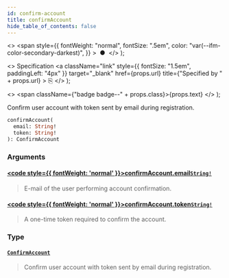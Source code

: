 ```yaml
---
id: confirm-account
title: confirmAccount
hide_table_of_contents: false
---
```


  <>
    <span
      style={{
        fontWeight: "normal",
        fontSize: ".5em",
        color: "var(--ifm-color-secondary-darkest)",
      }}
    >
      &nbsp;●&nbsp;
    </span>
  </>
);

  <>
    Specification
    <a
      className="link"
      style={{ fontSize: "1.5em", paddingLeft: "4px" }}
      target="\_blank"
      href={props.url}
      title={"Specified by " + props.url}
    >
      ⎘
    </a>
  </>
);

  <>
    <span className={"badge badge--" + props.class}>{props.text}</span>
  </>
);

Confirm user account with token sent by email during registration.

```graphql
confirmAccount(
  email: String!
  token: String!
): ConfirmAccount
```

### Arguments

#### [<code style={{ fontWeight: 'normal' }}>confirmAccount.<b>email</b></code>](#)<Bullet />[`String!`](../../api-reference/scalars/string) <Badge class="secondary" text="non-null"/> <Badge class="secondary" text="scalar"/>

> E-mail of the user performing account confirmation.

#### [<code style={{ fontWeight: 'normal' }}>confirmAccount.<b>token</b></code>](#)<Bullet />[`String!`](../../api-reference/scalars/string) <Badge class="secondary" text="non-null"/> <Badge class="secondary" text="scalar"/>

> A one-time token required to confirm the account.

### Type

#### [`ConfirmAccount`](../../api-reference/objects/confirm-account) <Badge class="secondary" text="object"/>

> Confirm user account with token sent by email during registration.
